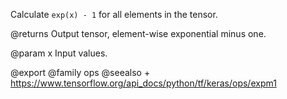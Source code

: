 Calculate `exp(x) - 1` for all elements in the tensor.

@returns
    Output tensor, element-wise exponential minus one.

@param x Input values.

@export
@family ops
@seealso
+ <https://www.tensorflow.org/api_docs/python/tf/keras/ops/expm1>
